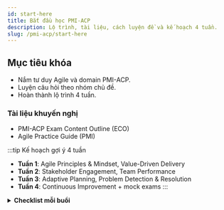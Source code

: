 ```yaml
---
id: start-here
title: Bắt đầu học PMI-ACP
description: Lộ trình, tài liệu, cách luyện đề và kế hoạch 4 tuần.
slug: /pmi-acp/start-here
---
```


## Mục tiêu khóa
- Nắm tư duy Agile và domain PMI-ACP.
- Luyện câu hỏi theo nhóm chủ đề.
- Hoàn thành lộ trình 4 tuần.

### Tài liệu khuyến nghị
- PMI-ACP Exam Content Outline (ECO)
- Agile Practice Guide (PMI)

:::tip Kế hoạch gợi ý 4 tuần
- **Tuần 1**: Agile Principles & Mindset, Value-Driven Delivery  
- **Tuần 2**: Stakeholder Engagement, Team Performance  
- **Tuần 3**: Adaptive Planning, Problem Detection & Resolution  
- **Tuần 4**: Continuous Improvement + mock exams
:::

<details>
  <summary><b>Checklist mỗi buổi</b></summary>
  ☐ 25–45 phút lý thuyết  
  ☐ 15–25 câu trắc nghiệm  
  ☐ Ghi chú “vì sao sai/đúng”
</details>
